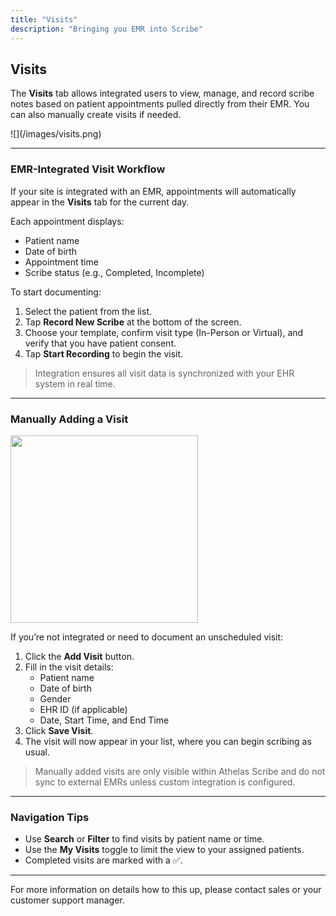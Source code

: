 ```yaml
---
title: "Visits"
description: "Bringing you EMR into Scribe"
---
```


## Visits

The **Visits** tab allows integrated users to view, manage, and record scribe notes based on patient appointments pulled directly from their EMR. You can also manually create visits if needed.

<Frame>
  ![](/images/visits.png)
</Frame>

---

### EMR-Integrated Visit Workflow

If your site is integrated with an EMR, appointments will automatically appear in the **Visits** tab for the current day.

Each appointment displays:

- Patient name
- Date of birth
- Appointment time
- Scribe status (e.g., Completed, Incomplete)

To start documenting:

1. Select the patient from the list.
2. Tap **Record New Scribe** at the bottom of the screen.
3. Choose your template, confirm visit type (In-Person or Virtual), and verify that you have patient consent.
4. Tap **Start Recording** to begin the visit.

> Integration ensures all visit data is synchronized with your EHR system in real time.

---

### Manually Adding a Visit

<Frame>
  <img
    src="/images/add_visit.png"
    width="300"
  />
</Frame>

If you’re not integrated or need to document an unscheduled visit:

1. Click the **Add Visit** button.
2. Fill in the visit details:
   - Patient name
   - Date of birth
   - Gender
   - EHR ID (if applicable)
   - Date, Start Time, and End Time
3. Click **Save Visit**.
4. The visit will now appear in your list, where you can begin scribing as usual.

> Manually added visits are only visible within Athelas Scribe and do not sync to external EMRs unless custom integration is configured.

---

### Navigation Tips

- Use **Search** or **Filter** to find visits by patient name or time.
- Use the **My Visits** toggle to limit the view to your assigned patients.
- Completed visits are marked with a ✅.

---

<Info>
   For more information on details how to this up, please contact sales or your customer support manager. 
</Info>